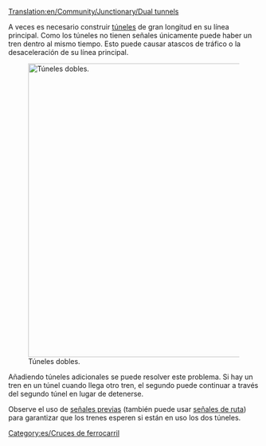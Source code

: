 [[Translation:en/Community/Junctionary/Dual tunnels]]

{{es/Menú de Cruces}}
A veces es necesario construir [[es/túneles|túneles]] de gran longitud en su línea principal. Como los túneles no tienen señales únicamente puede haber un tren dentro al mismo tiempo. Esto puede causar atascos de tráfico o la desaceleración de su línea principal.

[[File:en/DualTunnelsPresignalled.png|none|thumb|590px|Túneles dobles.]]

Añadiendo túneles adicionales se puede resolver este problema. Si hay un tren en un túnel cuando llega otro tren, el segundo puede continuar a través del segundo túnel en lugar de detenerse.

Observe el uso de [[es/Señales previas|señales previas]] (también puede usar [[es/Señales de ruta|señales de ruta]]) para garantizar que los trenes esperen si están en uso los dos túneles.

[[Category:es/Cruces de ferrocarril]]